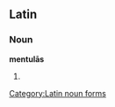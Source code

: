 ==Latin==
===Noun===
'''mentulās''' {{f}}
# {{inflection of|mentula|mentula|acc|p}}

[[Category:Latin noun forms]]